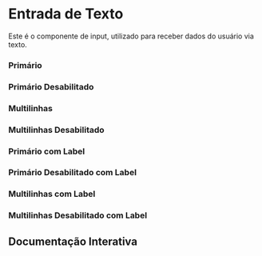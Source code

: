 

<Meta of={Story} />

# Entrada de Texto
Este é o componente de input, utilizado para receber dados do usuário via texto.

### Primário
<Canvas of={Story.Primary} />

### Primário Desabilitado
<Canvas of={Story.PrimaryDisabled} />

### Multilinhas
<Canvas of={Story.Multiline} />

### Multilinhas Desabilitado
<Canvas of={Story.MultilineDisabled} />

### Primário com Label
<Canvas of={Story.PrimaryLabel} />

### Primário Desabilitado com Label
<Canvas of={Story.PrimaryLabelDisabled} />

### Multilinhas com Label
<Canvas of={Story.MultilineLabel} />

### Multilinhas Desabilitado com Label
<Canvas of={Story.MultilineLabelDisabled} />

## Documentação Interativa
<Primary />
<Controls />